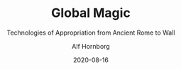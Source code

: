 ---
date: 2020-08-16
subtitle: 'Technologies of Appropriation from Ancient Rome to Wall'
title: 'Global Magic'
author: 'Alf Hornborg'
published: true
cover: './globalmagic.jpg'
type: ['antibook']
url: 'https://www.librarything.com/work/17612548'
---
